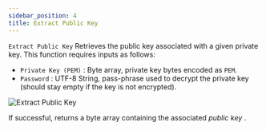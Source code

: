 ```yaml
---
sidebar_position: 4
title: Extract Public Key
---
```



`Extract Public Key` Retrieves the public key associated with a given private key. This function requires inputs as follows:

* `Private Key (PEM)` <Step text="1"/> : Byte array, private key bytes encoded as `PEM`.
* `Password` <Step text="2"/> : UTF-8 String, pass-phrase used to decrypt the private key
(should stay empty if the key is not encrypted).

![Extract Public Key](_static/img/extract_public_key.png)

If successful, returns a byte array containing the associated *public key* <Step text="3"/>.